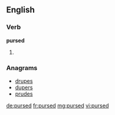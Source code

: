 ==English==

===Verb===
'''pursed'''

# {{past of|purse}}

===Anagrams===
* [[drupes#English|drupes]]
* [[dupers#English|dupers]]
* [[prudes#English|prudes]]

[[de:pursed]]
[[fr:pursed]]
[[mg:pursed]]
[[vi:pursed]]